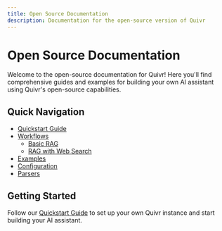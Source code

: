 ```yaml
---
title: Open Source Documentation
description: Documentation for the open-source version of Quivr
---
```


# Open Source Documentation

Welcome to the open-source documentation for Quivr! Here you'll find comprehensive guides and examples for building your own AI assistant using Quivr's open-source capabilities.

## Quick Navigation

- [Quickstart Guide](/open-source/quickstart)
- [Workflows](/open-source/workflows/index)
  - [Basic RAG](/open-source/workflows/examples/basic_rag)
  - [RAG with Web Search](/open-source/workflows/examples/rag_with_web_search)
- [Examples](/open-source/examples/index)
- [Configuration](/open-source/config/index)
- [Parsers](/open-source/parsers/index)

## Getting Started

Follow our [Quickstart Guide](/open-source/quickstart) to set up your own Quivr instance and start building your AI assistant.
